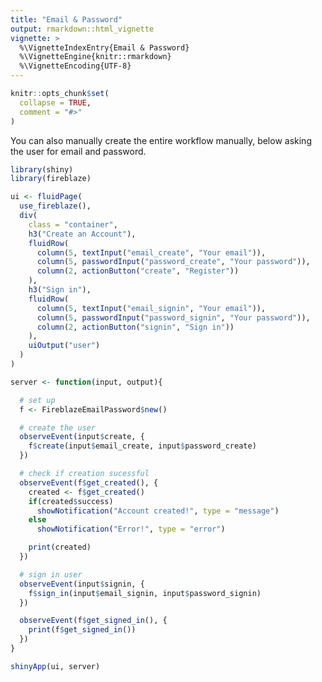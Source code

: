 ```yaml
---
title: "Email & Password"
output: rmarkdown::html_vignette
vignette: >
  %\VignetteIndexEntry{Email & Password}
  %\VignetteEngine{knitr::rmarkdown}
  %\VignetteEncoding{UTF-8}
---
```


```r
knitr::opts_chunk$set(
  collapse = TRUE,
  comment = "#>"
)
```

You can also manually create the entire workflow manually, below asking the user for email and password.

```r
library(shiny)
library(fireblaze)

ui <- fluidPage(
  use_fireblaze(),
  div(
    class = "container",
    h3("Create an Account"),
    fluidRow(
      column(5, textInput("email_create", "Your email")),
      column(5, passwordInput("password_create", "Your password")),
      column(2, actionButton("create", "Register"))
    ),
    h3("Sign in"),
    fluidRow(
      column(5, textInput("email_signin", "Your email")),
      column(5, passwordInput("password_signin", "Your password")),
      column(2, actionButton("signin", "Sign in"))
    ),
    uiOutput("user")
  )
)

server <- function(input, output){

  # set up
  f <- FireblazeEmailPassword$new()

  # create the user
  observeEvent(input$create, {
    f$create(input$email_create, input$password_create)
  })

  # check if creation sucessful
  observeEvent(f$get_created(), {
    created <- f$get_created()
    if(created$success)
      showNotification("Account created!", type = "message")
    else
      showNotification("Error!", type = "error")

    print(created)
  })

  # sign in user
  observeEvent(input$signin, {
    f$sign_in(input$email_signin, input$password_signin)
  })

  observeEvent(f$get_signed_in(), {
    print(f$get_signed_in())
  })
}

shinyApp(ui, server)
```

